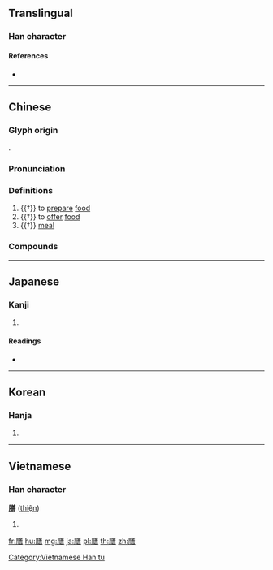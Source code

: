 {{character info/new}}
==Translingual==

===Han character===
{{Han char|rn=130|rad=肉|as=12|sn=16|four=78265|canj=BTGR,BTTR}}

====References====
* {{Han ref|kx=0995.010|dkj=29891|dj=1446.150|hdz=32113.110|uh=81B3|ud=33203|bh=BFAF|bd=49071}}

----

==Chinese==
{{zh-forms}}

===Glyph origin===
{{Han etym}}
{{Han compound|⺼|善|ls=psc|c1=s|c2=p}}.

===Pronunciation===
{{zh-pron
|m=shàn
|c=sin6
|mn=siān
|w=3zoe
|mc=y
|oc=y
|ma=
|cat=v,n
}}

===Definitions===
{{zh-hanzi}}

# {{†}} to [[prepare]] [[food]]
# {{†}} to [[offer]] [[food]]
# {{†}} [[meal]]

===Compounds===
{{zh-der|佐膳|供膳甘肥|問安視膳|嘗膳|廩膳|廩膳生員|廩膳秀才|御膳房|早膳|晚膳|減膳|用膳|膳堂|膳夫|膳宿|膳房|膳費|膳食|藥膳|進膳|配膳檯|食膳|養膳}}

----

==Japanese==

===Kanji===
{{ja-kanji|grade=|rs=肉12}}

# {{defn|lang=ja|sort=肉12}}

====Readings====
* {{ja-readings|goon=[[ぜん]] (zen)|kanon=[[せん]] (sen)|kun=[[そなえる]] (sonaeru), [[かしわ]] (kashiwa), [[すすめる]] (susumeru)}}

----

==Korean==

===Hanja===
{{ko-hanja|hangeul=선|eumhun=|rv=seon|mr=sŏn|y=sen}}

# {{defn|lang=ko|sort=肉12}}

----

==Vietnamese==

===Han character===
'''膳''' ([[thiện]])

# {{defn|lang=vi}}

[[Category:Vietnamese Han tu]]

[[fr:膳]]
[[hu:膳]]
[[mg:膳]]
[[ja:膳]]
[[pl:膳]]
[[th:膳]]
[[zh:膳]]